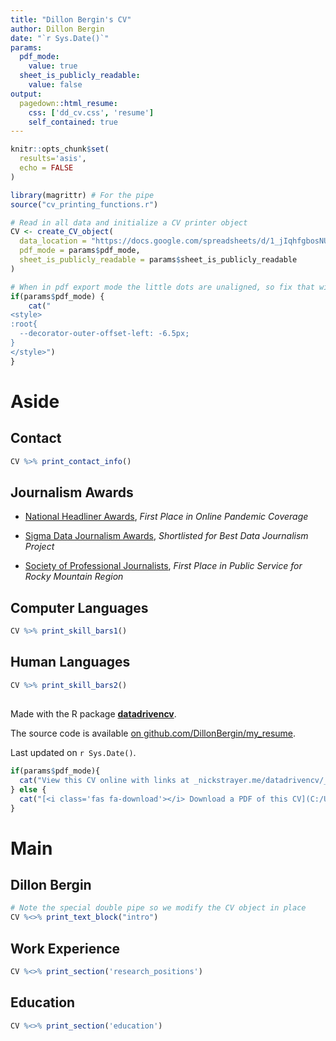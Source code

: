 ```yaml
---
title: "Dillon Bergin's CV"
author: Dillon Bergin
date: "`r Sys.Date()`"
params:
  pdf_mode:
    value: true
  sheet_is_publicly_readable:
    value: false
output:
  pagedown::html_resume:
    css: ['dd_cv.css', 'resume']
    self_contained: true
---
```


```r
knitr::opts_chunk$set(
  results='asis', 
  echo = FALSE
)

library(magrittr) # For the pipe
source("cv_printing_functions.r")

# Read in all data and initialize a CV printer object
CV <- create_CV_object(
  data_location = "https://docs.google.com/spreadsheets/d/1_jIqhfgbosNUrRqRKxi3Z7xMU4bFXyCV1kbFUH9d3Mk/edit?usp=sharing",  
  pdf_mode = params$pdf_mode,
  sheet_is_publicly_readable = params$sheet_is_publicly_readable
)

```


```r
# When in pdf export mode the little dots are unaligned, so fix that with some conditional CSS.
if(params$pdf_mode) {
    cat("
<style>
:root{
  --decorator-outer-offset-left: -6.5px;
}
</style>")
}
```


Aside
================================================================================
Contact {#contact}
--------------------------------------------------------------------------------

```r
CV %>% print_contact_info()
```

Journalism Awards {#awards}
--------------------------------------------------------------------------------
- [National Headliner Awards](https://www.muckrock.com/news/archives/2022/may/02/muckrock-wins-headliners/), *First Place in Online Pandemic Coverage*

- [Sigma Data Journalism Awards](https://brown.columbia.edu/uncounted-shortlisted-for-best-data-project-by-the-sigma-awards/), *Shortlisted for Best Data Journalism Project*

- [Society of Professional Journalists](https://twitter.com/SearchlightNM/status/1513993070735335425), *First Place in Public Service for Rocky Mountain Region*


Computer Languages {#skills1}
--------------------------------------------------------------------------------

```r
CV %>% print_skill_bars1()
```

Human Languages {#skills2}
--------------------------------------------------------------------------------

```r
CV %>% print_skill_bars2()

```


{#nothing}
--------------------------------------------------------------------------------
Made with the R package [**datadrivencv**](https://github.com/nstrayer/datadrivencv). 

The source code is available [on github.com/DillonBergin/my_resume](https://github.com/DillonBergin/my_resume).

Last updated on `r Sys.Date()`.

```r
if(params$pdf_mode){
  cat("View this CV online with links at _nickstrayer.me/datadrivencv/_")
} else {
  cat("[<i class='fas fa-download'></i> Download a PDF of this CV](C:/Users/newsd/home/personal/resume/my_resume/my_resume.pdf/C:/Users/newsd/home/personal/resume/my_resume/C:/Users/newsd/home/personal/resume/my_resume)")
}
```

Main
================================================================================

Dillon Bergin {#title}
--------------------------------------------------------------------------------

```r
# Note the special double pipe so we modify the CV object in place
CV %<>% print_text_block("intro") 
```

Work Experience {data-icon=newspaper data-concise=true}
--------------------------------------------------------------------------------

```r
CV %<>% print_section('research_positions')
```



Education {data-icon=graduation-cap data-concise=true}
--------------------------------------------------------------------------------

```r
CV %<>% print_section('education')
```





